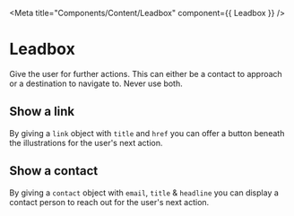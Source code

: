 
<Meta
  title="Components/Content/Leadbox"
  component={{ Leadbox }} />

# Leadbox
Give the user for further actions. This can either be a contact to approach or a destination to navigate to. Never use both.


<Canvas withSource='open'>
  <Story name="Regular">
    <Leadbox
      illustration={'space_shuttle_043'}
      title="Haben Sie Interesse bekommen?"
      contact={{
        email: "example@satellytes.com",
        title: "Gholam Abdol, Geschäftsführer",
        headline: "Projektanfrage"
      }}/>
  </Story>
</Canvas>

<ArgsTable of={Leadbox}/>

## Show a link
By giving a `link` object with `title` and `href` you can offer a button beneath the illustrations for the user's next action.

<Canvas withSource='open'>
  <Story name="With Link" >
    <Leadbox
      illustration={'blimp_001'}
      title="Haben Sie Interesse bekommen?"
      link={{
        title: "Karriere",
        href: 'http://www.example.com'
      }}/>
  </Story>
</Canvas>

## Show a contact
By giving a `contact` object with `email`, `title` & `headline` you can display a contact person to reach out for the user's next action.

<Canvas withSource='open'>
  <Story name="With Contact" >
    <Leadbox
      illustration={'alien_002'}
      title="Haben Sie Interesse bekommen?"
      contact={{
        email: "hello@example.com",
        title: "John Smith, CEO",
        headline: "Projektanfrage"
      }}/>
  </Story>
</Canvas>
